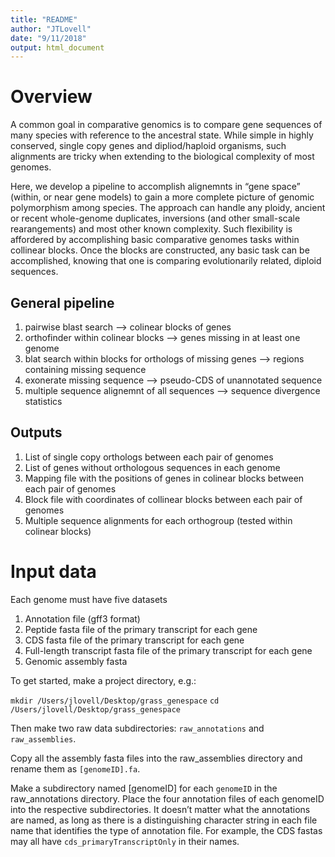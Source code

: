 ```yaml
---
title: "README"
author: "JTLovell"
date: "9/11/2018"
output: html_document
---
```

# Overview

A common goal in comparative genomics is to compare gene sequences of many species with reference to the ancestral state. While simple in highly conserved, single copy genes and dipliod/haploid organisms, such alignments are tricky when extending to the biological complexity of most genomes. 

Here, we develop a pipeline to accomplish alignemnts in "gene space" (within, or near gene models) to gain a more complete picture of genomic polymorphism among species. The approach can handle any ploidy, ancient or recent whole-genome duplicates, inversions (and other small-scale rearangements) and most other known complexity. Such flexibility is affordered by accomplishing basic comparative genomes tasks within collinear blocks. Once the blocks are constructed, any basic task can be accomplished, knowing that one is comparing evolutionarily related, diploid sequences. 

## General pipeline

1. pairwise blast search --> colinear blocks of genes
2. orthofinder within colinear blocks --> genes missing in at least one genome
3. blat search within blocks for orthologs of missing genes --> regions containing missing sequence
4. exonerate missing sequence --> pseudo-CDS of unannotated sequence
5. multiple sequence alignemnt of all sequences --> sequence divergence statistics

## Outputs

1. List of single copy orthologs between each pair of genomes
2. List of genes without orthologous sequences in each genome
3. Mapping file with the positions of genes in colinear blocks between each pair of genomes
4. Block file with coordinates of collinear blocks between each pair of genomes
3. Multiple sequence alignments for each orthogroup (tested within colinear blocks)

# Input data

Each genome must have five datasets

1. Annotation file (gff3 format)
2. Peptide fasta file of the primary transcript for each gene
3. CDS fasta file of the primary transcript for each gene
4. Full-length transcript fasta file of the primary transcript for each gene
5. Genomic assembly fasta

To get started, make a project directory, e.g.:

`mkdir /Users/jlovell/Desktop/grass_genespace`
`cd /Users/jlovell/Desktop/grass_genespace`

Then make two raw data subdirectories: `raw_annotations` and `raw_assemblies`. 

Copy all the assembly fasta files into the raw_assemblies directory and rename them as `[genomeID].fa`. 

Make a subdirectory named [genomeID] for each `genomeID` in the raw_annotations directory. Place the four annotation files of each genomeID into the respective subdirectories. It doesn't matter what the annotations are named, as long as there is a distinguishing character string in each file name that identifies the type of annotation file. For example, the CDS fastas may all have `cds_primaryTranscriptOnly` in their names. 







